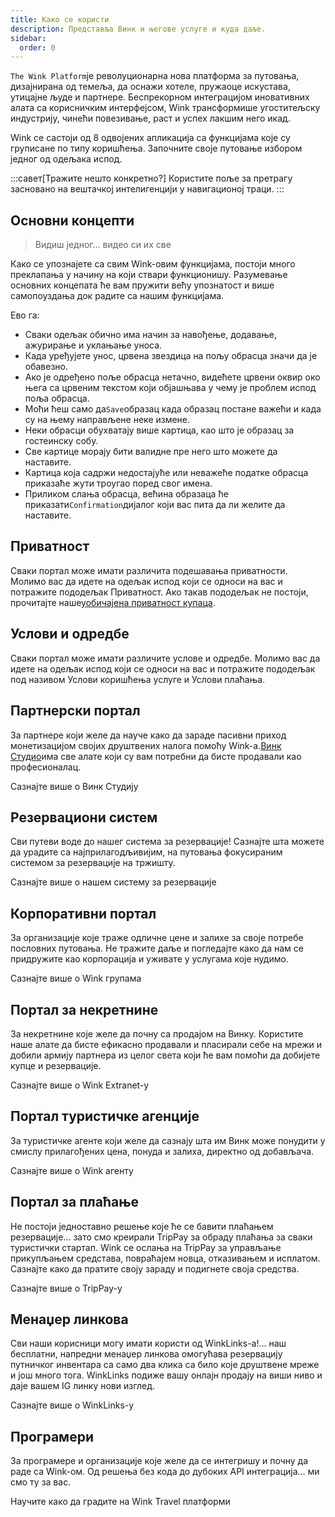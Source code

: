 ```yaml
---
title: Како се користи
description: Представља Винк и његове услуге и куда даље.
sidebar:
  order: 0
---
```


`The Wink Platform`је револуционарна нова платформа за путовања, дизајнирана од темеља, да оснажи хотеле, пружаоце искустава, утицајне људе и партнере. Беспрекорном интеграцијом иновативних алата са корисничким интерфејсом, Wink трансформише угоститељску индустрију, чинећи повезивање, раст и успех лакшим него икад.

Wink се састоји од 8 одвојених апликација са функцијама које су груписане по типу коришћења.
Започните своје путовање избором једног од одељака испод.

:::савет\[Тражите нешто конкретно?]
Користите поље за претрагу засновано на вештачкој интелигенцији у навигационој траци.
:::

## Основни концепти

> Видиш једног... видео си их све

Како се упознајете са свим Wink-овим функцијама, постоји много преклапања у начину на који ствари функционишу.
Разумевање основних концепата ће вам пружити већу упознатост и више самопоуздања док радите са нашим функцијама.

Ево га:

* Сваки одељак обично има начин за навођење, додавање, ажурирање и уклањање уноса.
* Када уређујете унос, црвена звездица<Badge text="*" variant="danger" size="large" />
  на пољу обрасца значи да је обавезно.
* Ако је одређено поље обрасца нетачно, видећете црвени оквир око њега са црвеним текстом који објашњава у чему је проблем испод поља обрасца.
* Моћи ћеш само да`Save`образац када образац постане важећи и када су на њему направљене неке измене.
* Неки обрасци обухватају више картица, као што је образац за гостеинску собу.
* Све картице морају бити валидне пре него што можете да наставите.
* Картица која садржи недостајуће или неважеће податке обрасца приказаће жути троугао<Badge text="⚠️" variant="caution" size="large" />
  поред свог имена.
* Приликом слања обрасца, већина образаца ће приказати`Confirmation`дијалог који вас пита да ли желите да наставите.

## Приватност

Сваки портал може имати различита подешавања приватности. Молимо вас да идете на одељак испод који се односи на вас и потражите пододељак Приватност. Ако такав пододељак не постоји, прочитајте наше[уобичајена приватност купаца](/booking-engine/privacy).

## Услови и одредбе

Сваки портал може имати различите услове и одредбе. Молимо вас да идете на одељак испод који се односи на вас и потражите пододељак под називом Услови коришћења услуге и Услови плаћања.

## Партнерски портал

За партнере који желе да науче како да зараде пасивни приход монетизацијом својих друштвених налога помоћу Wink-а.[Винк Студио](https://studio.wink.travel)има све алате који су вам потребни да бисте продавали као професионалац.

<LinkButton href="/studio/what-is-studio">
  Сазнајте више о Винк Студију
</LinkButton>


## Резервациони систем

Сви путеви воде до нашег система за резервације! Сазнајте шта можете да урадите са најприлагодљивијим, на путовања фокусираним системом за резервације на тржишту.

<LinkButton href="/booking-engine/in-a-nutshell">
  Сазнајте више о нашем систему за резервације
</LinkButton>


## Корпоративни портал

За организације које траже одличне цене и залихе за своје потребе пословних путовања. Не тражите даље и погледајте како да нам се придружите као корпорација и уживате у услугама које нудимо.

<LinkButton href="/corporate/what-is-group">
  Сазнајте више о Wink групама
</LinkButton>


## Портал за некретнине

За некретнине које желе да почну са продајом на Винку. Користите наше алате да бисте ефикасно продавали и пласирали себе на мрежи и добили армију партнера из целог света који ће вам помоћи да добијете купце и резервације.

<LinkButton href="/extranet/what-is-extranet">
  Сазнајте више о Wink Extranet-у
</LinkButton>


## Портал туристичке агенције

За туристичке агенте који желе да сазнају шта им Винк може понудити у смислу прилагођених цена, понуда и залиха, директно од добављача.

<LinkButton href="/travel-agent/what-is-agent">
  Сазнајте више о Wink агенту
</LinkButton>


## Портал за плаћање

Не постоји једноставно решење које ће се бавити плаћањем резервације... зато смо креирали TripPay за обраду плаћања за сваки туристички стартап. Wink се ослања на TripPay за управљање прикупљањем средстава, повраћајем новца, отказивањем и исплатом.
Сазнајте како да пратите своју зараду и подигнете своја средства.

<LinkButton href="/payment/what-is-trip-pay">
  Сазнајте више о TripPay-у
</LinkButton>


## Менаџер линкова

Сви наши корисници могу имати користи од WinkLinks-а!... наш бесплатни, напредни менаџер линкова омогућава резервацију путничког инвентара са само два клика са било које друштвене мреже и још много тога.
WinkLinks подиже вашу онлајн продају на виши ниво и даје вашем IG линку нови изглед.

<LinkButton href="/link-manager/wink-links">
  Сазнајте више о WinkLinks-у
</LinkButton>


## Програмери

За програмере и организације које желе да се интегришу и почну да раде са Wink-ом. Од решења без кода до дубоких API интеграција... ми смо ту за вас.

<LinkButton href="/developers/build-on-wink">
  Научите како да градите на Wink Travel платформи
</LinkButton>

